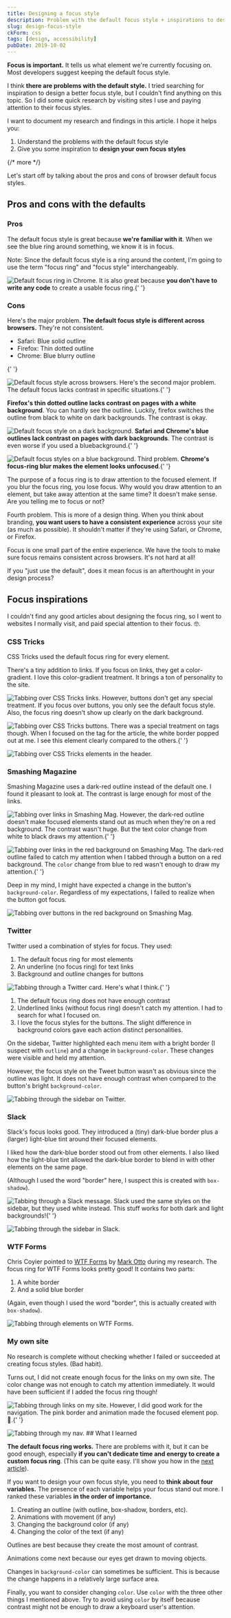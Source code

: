 ```yaml
---
title: Designing a focus style
description: Problem with the default focus style + inspirations to design your own focus style.
slug: design-focus-style
ckForm: css
tags: [design, accessibility]
pubDate: 2019-10-02
---
```


**Focus is important.** It tells us what element we're currently focusing on. Most developers suggest keeping the default focus style.

I think **there are problems with the default style.** I tried searching for inspiration to design a better focus style, but I couldn't find anything on this topic. So I did some quick research by visiting sites I use and paying attention to their focus styles.

I want to document my research and findings in this article. I hope it helps you:

1. Understand the problems with the default focus style
2. Give you some inspiration to **design your own focus styles**

{/* more */}

Let's start off by talking about the pros and cons of browser default focus styles.

## Pros and cons with the defaults

### Pros

The default focus style is great because **we're familiar with it**. When we see the blue ring around something, we know it is in focus.

Note: Since the default focus style is a ring around the content, I'm going to use the term "focus ring" and "focus style" interchangeably.

<Image
  src='/images/2019/focus/chrome-focus.png'
  alt='Default focus ring in Chrome.'
/>
It is also great because **you don't have to write any code** to create a usable
focus ring.{' '}

### Cons

Here's the major problem. **The default focus style is different across browsers.** They're not consistent.

- Safari: Blue solid outline
- Firefox: Thin dotted outline
- Chrome: Blue blurry outline

{' '}

<Image
  src='/images/2019/focus/default-style.png'
  alt='Default focus style across browsers.'
/>
Here's the second major problem. The default focus lacks contrast in specific situations.{' '}

**Firefox's thin dotted outline lacks contrast on pages with a white background**. You can hardly see the outline. Luckily, firefox switches the outline from black to white on dark backgrounds. The contrast is okay.

<Image
  src='/images/2019/focus/default-style-dark.png'
  alt='Default focus style on a dark background.'
/>
**Safari and Chrome's blue outlines lack contrast on pages with dark backgrounds**.
The contrast is even worse if you used a bluebackground.{' '}

<Image
  src='/images/2019/focus/default-style-blue.png'
  alt='Default focus styles on a blue background. '
/>
Third problem. **Chrome's focus-ring blur makes the element looks unfocused**.{' '}

The purpose of a focus ring is to draw attention to the focused element. If you blur the focus ring, you lose focus. Why would you draw attention to an element, but take away attention at the same time? It doesn't make sense. Are you telling me to focus or not?

Fourth problem. This is more of a design thing. When you think about branding, **you want users to have a consistent experience** across your site (as much as possible). It shouldn't matter if they're using Safari, or Chrome, or Firefox.

Focus is one small part of the entire experience. We have the tools to make sure focus remains consistent across browsers. It's not hard at all!

If you "just use the default", does it mean focus is an afterthought in your design process?

## Focus inspirations

I couldn't find any good articles about designing the focus ring, so I went to websites I normally visit, and paid special attention to their focus. 🤓.

### CSS Tricks

CSS Tricks used the default focus ring for every element.

There's a tiny addition to links. If you focus on links, they get a color-gradient. I love this color-gradient treatment. It brings a ton of personality to the site.

<Image
  src='/images/2019/focus/css-tricks-links.gif'
  alt='Tabbing over CSS Tricks links.'
/>
However, buttons don't get any special treatment. If you focus over buttons, you
only see the default focus style. Also, the focus ring doesn't show up clearly on
the dark background.

<Image
  src='/images/2019/focus/css-tricks-buttons.gif'
  alt='Tabbing over CSS Tricks buttons.'
/>
There was a special treatment on tags though. When I focused on the tag for the article,
the white border popped out at me. I see this element clearly compared to the others.{' '}

<Image
  src='/images/2019/focus/css-tricks-header.gif'
  alt='Tabbing over CSS Tricks elements in the header.'
/>
### Smashing Magazine

Smashing Magazine uses a dark-red outline instead of the default one. I found it pleasant to look at. The contrast is large enough for most of the links.

<Image
  src='/images/2019/focus/smashing-text.gif'
  alt='Tabbing over links in Smashing Mag.'
/>
However, the dark-red outline doesn't make focused elements stand out as much when
they're on a red background. The contrast wasn't huge. But the text color change
from white to black draws my attention.{' '}

<Image
  src='/images/2019/focus/smashing-links.gif'
  alt='Tabbing over links in the red background on Smashing Mag.'
/>
The dark-red outline failed to catch my attention when I tabbed through a button
on a red background. The `color` change from blue to red wasn't enough to draw my
attention.{' '}

Deep in my mind, I might have expected a change in the button's `background-color`. Regardless of my expectations, I failed to realize when the button got focus.

<Image
  src='/images/2019/focus/smashing-button.gif'
  alt='Tabbing over buttons in the red background on Smashing Mag.'
/>
### Twitter

Twitter used a combination of styles for focus. They used:

1. The default focus ring for most elements
2. An underline (no focus ring) for text links
3. Background and outline changes for buttons

<Image
  src='/images/2019/focus/twitter.gif'
  alt='Tabbing through a Twitter card.'
/>
Here's what I think.{' '}

1. The default focus ring does not have enough contrast
2. Underlined links (without focus ring) doesn't catch my attention. I had to search for what I focused on.
3. I love the focus styles for the buttons. The slight difference in background colors gave each action distinct personalities.

On the sidebar, Twitter highlighted each menu item with a bright border (I suspect with `outline`) and a change in `background-color`. These changes were visible and held my attention.

However, the focus style on the Tweet button wasn't as obvious since the outline was light. It does not have enough contrast when compared to the button's bright `background-color`.

<Image
  src='/images/2019/focus/twitter-sidebar.gif'
  alt='Tabbing through the sidebar on Twitter.'
/>
### Slack

Slack's focus looks good. They introduced a (tiny) dark-blue border plus a (larger) light-blue tint around their focused elements.

I liked how the dark-blue border stood out from other elements. I also liked how the light-blue tint allowed the dark-blue border to blend in with other elements on the same page.

(Although I used the word "border" here, I suspect this is created with `box-shadow`).

<Image
  src='/images/2019/focus/slack.gif'
  alt='Tabbing through a Slack message.'
/>
Slack used the same styles on the sidebar, but they used white instead. This stuff
works for both dark and light backgrounds!{' '}

<Image
  src='/images/2019/focus/slack-sidebar.gif'
  alt='Tabbing through the sidebar in Slack.'
/>
### WTF Forms

Chris Coyier pointed to [WTF Forms][1] by [Mark Otto][2] during my research. The focus ring for WTF Forms looks pretty good! It contains two parts:

1. A white border
2. And a solid blue border

(Again, even though I used the word "border", this is actually created with `box-shadow`).

<Image
  src='/images/2019/focus/wtf-forms.gif'
  alt='Tabbing through elements on WTF Forms.'
/>
### My own site

No research is complete without checking whether I failed or succeeded at creating focus styles. (Bad habit).

Turns out, I did not create enough focus for the links on my own site. The color change was not enough to catch my attention immediately. It would have been sufficient if I added the focus ring though!

<Image
  src='/images/2019/focus/zellwk.gif'
  alt='Tabbing through links on my site.'
/>
However, I did good work for the navigation. The pink border and animation made the
focused element pop. 🎉.{' '}

<Image src='/images/2019/focus/zell-nav.gif' alt='Tabbing through my nav.' />
## What I learned

**The default focus ring works.** There are problems with it, but it can be good enough, especially **if you can't dedicate time and energy to create a custom focus ring**. (This can be quite easy. I'll show you how in the [next article][3]).

If you want to design your own focus style, you need to **think about four variables.** The presence of each variable helps your focus stand out more. I ranked these variables **in the order of importance.**

1. Creating an outline (with outline, box-shadow, borders, etc).
2. Animations with movement (if any)
3. Changing the background color (if any)
4. Changing the color of the text (if any)

Outlines are best because they create the most amount of contrast.

Animations come next because our eyes get drawn to moving objects.

Changes in `background-color` can sometimes be sufficient. This is because the change happens in a relatively large surface area.

Finally, you want to consider changing `color`. Use `color` with the three other things I mentioned above. Try to avoid using `color` by itself because contrast might not be enough to draw a keyboard user's attention.

[1]: http://wtfforms.com/
[2]: https://twitter.com/mdo/
[3]: /blog/creating-focus-style 'Creating a custom focus style'
